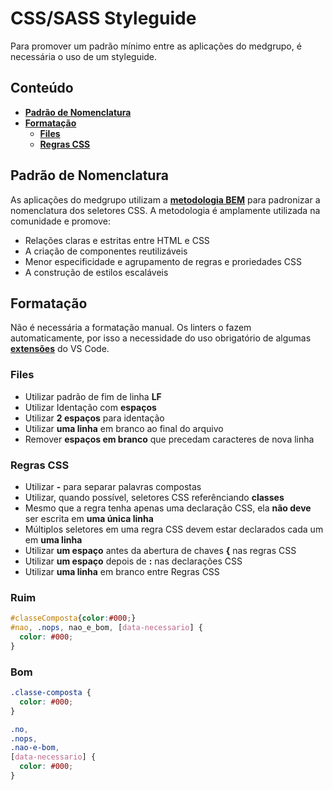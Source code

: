 
<Meta title="General/Styleguide" />

# CSS/SASS Styleguide

Para promover um padrão mínimo entre as aplicações do medgrupo, é necessária o uso de um styleguide.

## Conteúdo

- **[Padrão de Nomenclatura]()**
- **[Formatação]()**
  - **[Files]()**
  - **[Regras CSS]()**

## Padrão de Nomenclatura

As aplicações do medgrupo utilizam a **[metodologia BEM](https://en.bem.info/methodology/quick-start/)** para padronizar a nomenclatura
dos seletores CSS. A metodologia é amplamente utilizada na comunidade e promove:

- Relações claras e estritas entre HTML e CSS
- A criação de componentes reutilizáveis
- Menor especificidade e agrupamento de regras e proriedades CSS
- A construção de estilos escaláveis

## Formatação

Não é necessária a formatação manual. Os linters o fazem automaticamente, por isso a necessidade do uso obrigatório de algumas
**[extensões]()** do VS Code.

### Files

- Utilizar padrão de fim de linha **LF**
- Utilizar Identação com **espaços**
- Utilizar **2 espaços** para identação
- Utilizar **uma linha** em branco ao final do arquivo
- Remover **espaços em branco** que precedam caracteres de nova linha

### Regras CSS

- Utilizar **-** para separar palavras compostas
- Utilizar, quando possível, seletores CSS referênciando **classes**
- Mesmo que a regra tenha apenas uma declaração CSS, ela **não deve** ser escrita em **uma única linha**
- Múltiplos seletores em uma regra CSS devem estar declarados cada um em **uma linha**
- Utilizar **um espaço** antes da abertura de chaves **{** nas regras CSS
- Utilizar **um espaço** depois de **:** nas declarações CSS
- Utilizar **uma linha** em branco entre Regras CSS

### Ruim

```scss
#classeComposta{color:#000;}
#nao, .nops, nao_e_bom, [data-necessario] {
  color: #000;
}
```

### Bom

```scss
.classe-composta {
  color: #000;
}

.no,
.nops,
.nao-e-bom,
[data-necessario] {
  color: #000;
}
```
